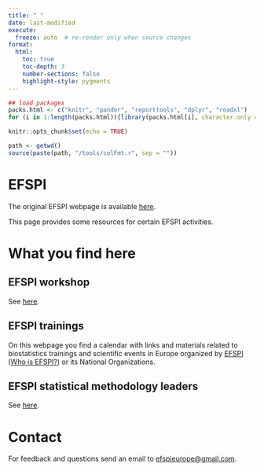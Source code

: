```yaml
---
title: " "
date: last-modified
execute:   
  freeze: auto  # re-render only when source changes
format:
  html:
    toc: true
    toc-depth: 3
    number-sections: false
    highlight-style: pygments
---
```


```r
## load packages
packs.html <- c("knitr", "pander", "reporttools", "dplyr", "readxl")
for (i in 1:length(packs.html)){library(packs.html[i], character.only = TRUE)}

knitr::opts_chunk$set(echo = TRUE)

path <- getwd()
source(paste(path, "/tools/colFmt.r", sep = ""))
```

# EFSPI

The original EFSPI webpage is available [here](http://www.efspi.org).

This page provides some resources for certain EFSPI activities.

# What you find here

## EFSPI workshop

See [here](http://www.efspiworkshop.org).

## EFSPI trainings

On this webpage you find a calendar with links and materials related to biostatistics trainings and scientific events in Europe organized by [EFSPI](http://www.efspi.org) ([Who is EFSPI?](https://www.efspi.org/EFSPI/About_EFSPI/Who_is_EFSPI/EFSPI/About_EFSPI/Who_is_EFSPI.aspx?hkey=bd0697b9-ee96-4115-9a65-e6c19772236f)) or its National Organizations.

## EFSPI statistical methodology leaders

See [here](methods/methods_intro.html).

# Contact

For feedback and questions send an email to [efspieurope@gmail.com](efspieurope@gmail.com).



